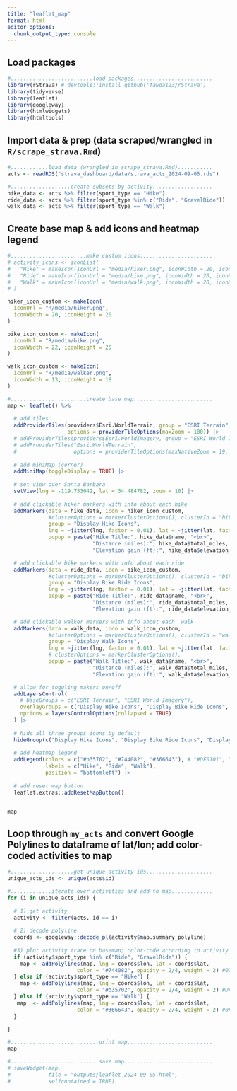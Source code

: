 ```yaml
---
title: "leaflet_map"
format: html
editor_options: 
  chunk_output_type: console
---
```


## Load packages

```r
#..........................load packages.........................
library(rStrava) # devtools::install_github('fawda123/rStrava')
library(tidyverse)
library(leaflet)
library(googleway)
library(htmlwidgets)
library(htmltools)
```

## Import data & prep (data scraped/wrangled in `R/scrape_strava.Rmd`)

```r

#............load data (wrangled in scrape_strava.Rmd)...........
acts <- readRDS("strava_dashboard/data/strava_acts_2024-09-05.rds")

#...................create subsets by activity...................
hike_data <- acts %>% filter(sport_type == "Hike")
ride_data <- acts %>% filter(sport_type %in% c("Ride", "GravelRide"))
walk_data <- acts %>% filter(sport_type == "Walk")
```

## Create base map & add icons and heatmap legend

```r
#........................make custom icons.......................
# activity_icons <- iconList(
#   "Hike" = makeIcon(iconUrl = "media/hiker.png", iconWidth = 20, iconHeight = 20),
#   "Ride" = makeIcon(iconUrl = "media/bike.png", iconWidth = 20, iconHeight = 20),
#   "Walk" = makeIcon(iconUrl = "media/walk.png", iconWidth = 20, iconHeight = 20)
# )

hiker_icon_custom <- makeIcon(
  iconUrl = "R/media/hiker.png",
  iconWidth = 20, iconHeight = 20
)

bike_icon_custom <- makeIcon(
  iconUrl = "R/media/bike.png",
  iconWidth = 22, iconHeight = 25
)

walk_icon_custom <- makeIcon(
  iconUrl = "R/media/walker.png",
  iconWidth = 13, iconHeight = 18
)

#........................create base map.........................
map <- leaflet() %>% 
  
  # add tiles
  addProviderTiles(providers$Esri.WorldTerrain, group = "ESRI Terrain",
                   options = providerTileOptions(maxZoom = 100)) |> 
  # addProviderTiles(providers$Esri.WorldImagery, group = "ESRI World Imagery") %>% 
  # addProviderTiles("Esri.WorldTerrain", 
  #                  options = providerTileOptions(maxNativeZoom = 19, maxZoom = 100)) %>%
  
  # add miniMap (corner)
  addMiniMap(toggleDisplay = TRUE) |>
  
  # set view over Santa Barbara 
  setView(lng = -119.753042, lat = 34.484782, zoom = 10) |> 
  
  # add clickable hiker markers with info about each hike
  addMarkers(data = hike_data, icon = hiker_icon_custom, 
             #clusterOptions = markerClusterOptions(), clusterId = "hikeCluster",
             group = "Display Hike Icons", 
             lng = ~jitter(lng, factor = 0.01), lat = ~jitter(lat, factor = 0.01),
             popup = paste("Hike Title:", hike_data$name, "<br>",
                           "Distance (miles):", hike_data$total_miles, "<br>",
                           "Elevation gain (ft):", hike_data$elevation_gain_ft)) |>

  # add clickable bike markers with info about each ride 
  addMarkers(data = ride_data, icon = bike_icon_custom, 
             #clusterOptions = markerClusterOptions(), clusterId = "bikeCluster",
             group = "Display Bike Ride Icons",
             lng = ~jitter(lng, factor = 0.01), lat = ~jitter(lat, factor = 0.01),
             popup = paste("Ride Title:", ride_data$name, "<br>",
                           "Distance (miles):", ride_data$total_miles, "<br>",
                           "Elevation gain (ft):", ride_data$elevation_gain_ft)) |>

  # add clickable walker markers with info about each  walk
  addMarkers(data = walk_data, icon = walk_icon_custom, 
             #clusterOptions = markerClusterOptions(), clusterId = "walkCluster",
             group = "Display Walk Icons",
             lng = ~jitter(lng, factor = 0.01), lat = ~jitter(lat, factor = 0.01),
             # clusterOptions = markerClusterOptions(),
             popup = paste("Walk Title:", walk_data$name, "<br>",
                           "Distance (miles):", walk_data$total_miles, "<br>",
                           "Elevation gain (ft):", walk_data$elevation_gain_ft)) |>

  # allow for toggling makers on/off
  addLayersControl(
    # baseGroups = c("ESRI Terrain", "ESRI World Imagery"),
    overlayGroups = c("Display Hike Icons", "Display Bike Ride Icons", "Display Walk Icons"),
    options = layersControlOptions(collapsed = TRUE)
  ) |>
  
  # hide all three groups icons by default
  hideGroup(c("Display Hike Icons", "Display Bike Ride Icons", "Display Walk Icons")) |> 
  
  # add heatmap legend
  addLegend(colors = c("#b35702", "#744082", "#366643"), # "#DF0101", "#070A8D", "#0F9020"; ; "#b35702", "#3D0C02", "#114C54"
            labels = c("Hike", "Ride", "Walk"), 
            position = "bottomleft") |> 
  
  # add reset map button
  leaflet.extras::addResetMapButton()


map
```

## Loop through `my_acts` and convert Google Polylines to dataframe of lat/lon; add color-coded activities to map

```r
#....................get unique activity ids.....................
unique_acts_ids <- unique(acts$id)

#.............iterate over activities and add to map.............
for (i in unique_acts_ids) {
  
  # 1) get activity
  activity <- filter(acts, id == i)
  
  # 2) decode polyline
  coords <- googleway::decode_pl(activity$map.summary_polyline)
  
  #3) plot activity trace on basemap; color-code according to activity type
  if (activity$sport_type %in% c("Ride", "GravelRide")) {
    map <- addPolylines(map, lng = coords$lon, lat = coords$lat,
                      color = "#744082", opacity = 2/4, weight = 2) #070A8D (tried cb-friendly; not great on map though #3D0C02)
  } else if (activity$sport_type == "Hike") { 
    map <- addPolylines(map, lng = coords$lon, lat = coords$lat,
                      color = "#b35702", opacity = 2/4, weight = 2) #DF0101 #b35702
  } else if (activity$sport_type == "Walk") {
   map  <- addPolylines(map, lng = coords$lon, lat = coords$lat,
                      color = "#366643", opacity = 2/4, weight = 2) #0F9020  (tried cb-friendly; not graet on map though #114C54)
  }
   
}

#............................print map...........................
map

#............................save map............................
# saveWidget(map,
#            file = "outputs/leaflet_2024-09-05.html",
#            selfcontained = TRUE)
```
